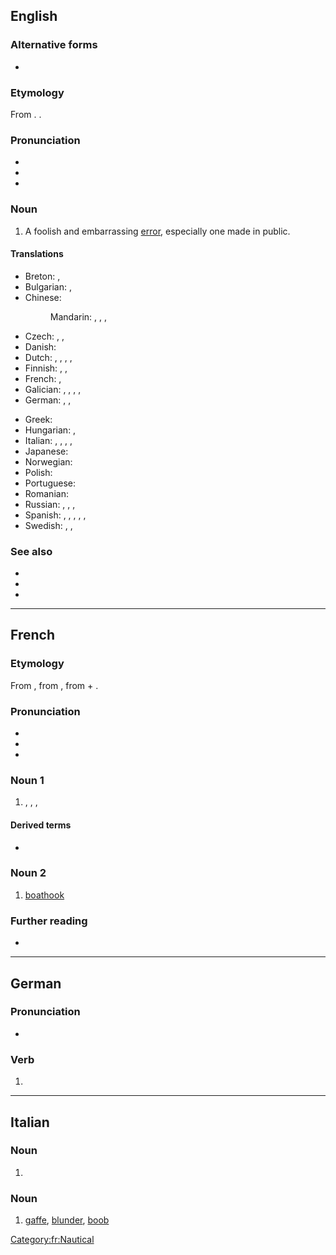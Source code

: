 {{also|gaffé|gáffe}}
==English==

===Alternative forms===
* {{l|en|gaff}}

===Etymology===
From {{bor|en|fr|gaffe||blunder}}. {{doublet|en|gaff}}.

===Pronunciation===
* {{audio|en|en-us-gaffe.ogg|Audio (US)}}
* {{IPA|en|/ɡæf/}}
* {{rhymes|en|æf}}

===Noun===
{{en-noun}}

# A foolish and embarrassing [[error]], especially one made in public.
#: {{syn|en|blooper|blunder|mistake|error|slip|slip-up|Thesaurus:error}}

====Translations====
{{trans-top|a foolish error, especially one made in public}}
* Breton: {{t|br|fazienn|f}}, {{t|br|fallvarch|m}}
* Bulgarian: {{t+|bg|гаф|m}}, {{t+|bg|грешка|f}}
* Chinese:
*: Mandarin: {{t+|cmn|過失|sc=Hani}}, {{t+|cmn|过失|tr=guòshī|sc=Hani}}, {{t+|cmn|出醜|sc=Hani}}, {{t+|cmn|出丑|tr=chūchǒu|sc=Hani}}
* Czech: {{t+|cs|blbost|f}}, {{t+|cs|kravina|f}}, {{t+|cs|bota|f}}
* Danish: {{t+|da|fejltagelse}}
* Dutch: {{t+|nl|blunder|m}}, {{t+|nl|uitschuiver|m}}, {{t+|nl|flater|m}}, {{t+|nl|gaffe|f}}, {{t+|nl|misstap|m}}
* Finnish: {{t+|fi|möhläys}}, {{t+|fi|munaus}}, {{t+|fi|moka}}
* French: {{t+|fr|gaffe|f}}, {{t+|fr|faux pas|m}}
* Galician: {{t|gl|esquenza|f}}, {{t|gl|disquenza|f}}, {{t|gl|cabuco|m}}, {{t|gl|pifia|f}}, {{t|gl|falenza|f}}
* German: {{t+|de|Fauxpas|m}}, {{t+|de|Ausrutscher|m}}, {{t+|de|Patzer|m}}
{{trans-mid}}
* Greek: {{t+|el|γκάφα|f}}
* Hungarian: {{t+|hu|ügyetlenség}}, {{t+|hu|ballépés}}
* Italian: {{t|it|sproposito|m}}, {{t+|it|figuraccia|f}}, {{t+|it|errore|m}}, {{t+|it|topica|f}}, {{t+|it|gaffe|f}}
* Japanese: {{t|ja|失策|tr=しっさく, shissaku|sc=Jpan}}
* Norwegian: {{t|no|brøler|m}}
* Polish: {{t+|pl|gafa|f}}
* Portuguese: {{t+|pt|gafe}}
* Romanian: {{t+|ro|gafă|f}}
* Russian: {{t+|ru|опло́шность|f}}, {{t+|ru|про́мах|m}}, {{t+|ru|оши́бка|f}}, {{t+|ru|конфуз|m}} {{qualifier|dated}}
* Spanish: {{t+|es|metida de pata|f}} {{q|Latin America}}, {{t+|es|metedura de pata|f}} {{q|Spain}}, {{t+|es|desliz|m}}, {{t+|es|pifia|f}}, {{t+|es|cagada|f}} {{q|vulgar}}, {{t+|es|gazapo|m}}
* Swedish: {{t+|sv|tabbe|c}}, {{t+|sv|blunder|c}}, {{t+|sv|fadäs|c}}
{{trans-bottom}}

===See also===
* {{l|en|malapropism}}
* {{l|en|Freudian slip}}
* {{l|en|Bushism}}

----

==French==

===Etymology===
From {{der|fr|pro|gaf||clasp}}, from {{der|fr|got|𐌲𐌰𐍆𐌰𐌷||clasp|pos=n}}, from {{m|got|𐌲𐌰-|tr=ga-|pos=intensifier}} + {{m|got|𐍆𐌰𐌷𐌰𐌽||to catch}}.

===Pronunciation===
* {{fr-IPA}}
* {{audio|fr|LL-Q150 (fra)-0x010C-gaffe.wav|Audio}}
* {{rhymes|fr|af}}

===Noun 1===
{{fr-noun|f}}

# {{l|en|gaffe}}, {{l|en|blunder}}, {{l|en|goof-up}} {{qualifier|North American}}, {{l|en|cock-up}} {{qualifier|British}}

====Derived terms====
* {{l|fr|faire gaffe}}

===Noun 2===
{{fr-noun|f}}

# {{lb|fr|nautical}} [[boathook]]

===Further reading===
* {{R:TLFi}}

[[Category:fr:Nautical]]

----

==German==

===Pronunciation===
* {{audio|de|De-gaffe.ogg|Audio}}

===Verb===
{{head|de|verb form}}

# {{verb form of|de|gaffen||1|s|pres|;|s|imp|;|1//3|s|sub|I}}

----

==Italian==

===Noun===
{{head|it|noun plural form|g=f}}

# {{plural of|it|gaffa}}

===Noun===
{{it-noun|f|-}}

# [[#English|gaffe]], [[blunder]], [[boob]]